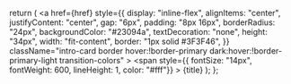   return (
    <a
      href={href}
      style={{
        display: "inline-flex",
        alignItems: "center",
        justifyContent: "center",
        gap: "6px",
        padding: "8px 16px",
        borderRadius: "24px",
        backgroundColor: "#23094a",
        textDecoration: "none",
        height: "34px",
        width: "fit-content",
        border: "1px solid #3F3F46",
      }}
      className="intro-card border hover:!border-primary dark:hover:!border-primary-light transition-colors"
    >
      <span
        style={{ fontSize: "14px", fontWeight: 600, lineHeight: 1, color: "#fff"}}
      >
        {title}
      </span>
    </a>
  );
};
